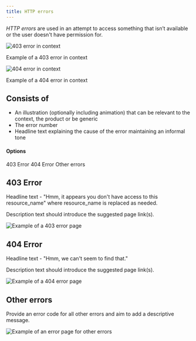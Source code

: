 ```yaml
---
title: HTTP errors
---
```


<PageDescription>

  _HTTP errors_ are used in an attempt to access something that isn’t available or the user doesn't have permission for.

</PageDescription>

![403 error in context](/images/403.png)
<Caption>Example of a 403 error in context</Caption>

![404 error in context](/images/404.png)
<Caption>Example of a 404 error in context</Caption>


## Consists of

- An illustration (optionally including animation) that can be relevant to the context, the product or be generic
- The error number
- Headline text explaining the cause of the error maintaining an informal tone

#### Options

<AnchorLinks>
  <AnchorLink>403 Error</AnchorLink>
  <AnchorLink>404 Error</AnchorLink>
  <AnchorLink>Other errors</AnchorLink>
</AnchorLinks>

## 403 Error

Headline text - "Hmm, it appears you don't have access to this resource_name" where resource_name is replaced as needed.

Description text should introduce the suggested page link(s).   

<Row>
 <Column colLg={8}>

![Example of a 403 error page](images/1.png)

 </Column>
</Row>

## 404 Error

Headline text - "Hmm, we can't seem to find that."

Description text should introduce the suggested page link(s).   

<Row>
 <Column colLg={8}>

![Example of a 404 error page](images/2.png)

 </Column>
</Row>

## Other errors

Provide an error code for all other errors and aim to add a descriptive message.

<Row>
 <Column colLg={8}>

![Example of an error page for other errors](images/3.png)

 </Column>
</Row>
